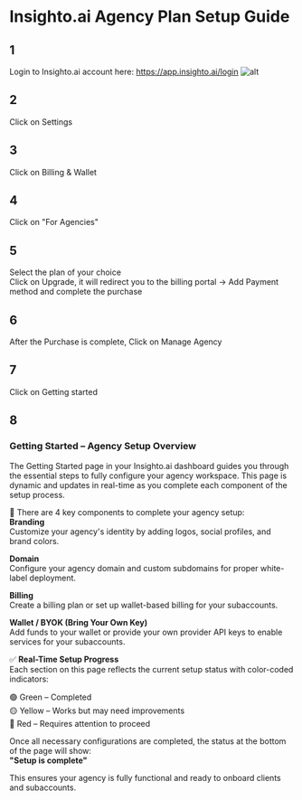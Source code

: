 # Insighto.ai Agency Plan Setup Guide

## 1  
Login to Insighto.ai account here: https://app.insighto.ai/login
![alt](images/Agency1.png)
## 2  
Click on Settings

## 3  
Click on Billing & Wallet

## 4  
Click on "For Agencies"

## 5  
Select the plan of your choice  
Click on Upgrade, it will redirect you to the billing portal -> Add Payment method and complete the purchase

## 6  
After the Purchase is complete, Click on Manage Agency

## 7  
Click on Getting started

## 8  
### Getting Started – Agency Setup Overview

The Getting Started page in your Insighto.ai dashboard guides you through the essential steps to fully configure your agency workspace. This page is dynamic and updates in real-time as you complete each component of the setup process.

🔧 There are 4 key components to complete your agency setup:  
**Branding**  
Customize your agency's identity by adding logos, social profiles, and brand colors.

**Domain**  
Configure your agency domain and custom subdomains for proper white-label deployment.

**Billing**  
Create a billing plan or set up wallet-based billing for your subaccounts.

**Wallet / BYOK (Bring Your Own Key)**  
Add funds to your wallet or provide your own provider API keys to enable services for your subaccounts.

✅ **Real-Time Setup Progress**  
Each section on this page reflects the current setup status with color-coded indicators:

🟢 Green – Completed  
🟡 Yellow – Works but may need improvements  
🔴 Red – Requires attention to proceed

Once all necessary configurations are completed, the status at the bottom of the page will show:  
**"Setup is complete"**

This ensures your agency is fully functional and ready to onboard clients and subaccounts.
